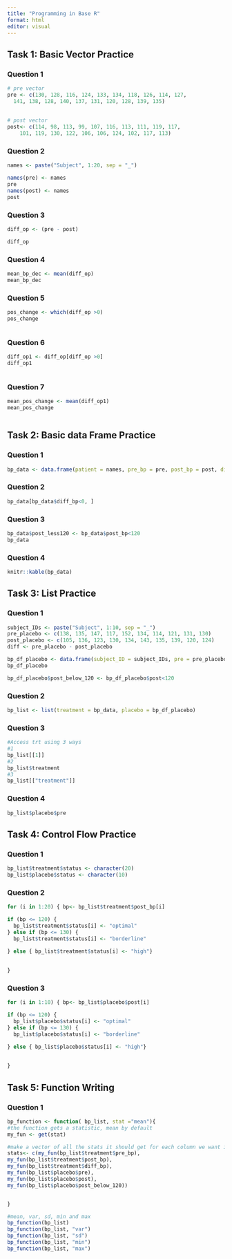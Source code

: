 ```yaml
---
title: "Programming in Base R"
format: html
editor: visual
---
```


## Task 1: Basic Vector Practice

### Question 1

```r

# pre vector 
pre <- c(130, 128, 116, 124, 133, 134, 118, 126, 114, 127, 
  141, 138, 128, 140, 137, 131, 120, 128, 139, 135)
  
  
# post vector
post<- c(114, 98, 113, 99, 107, 116, 113, 111, 119, 117, 
    101, 119, 130, 122, 106, 106, 124, 102, 117, 113)
```

### Question 2

```r

names <- paste("Subject", 1:20, sep = "_")

names(pre) <- names
pre
names(post) <- names
post
```

### Question 3

```r

diff_op <- (pre - post)

diff_op


```

### Question 4

```r


mean_bp_dec <- mean(diff_op)
mean_bp_dec


```

### Question 5

```r

pos_change <- which(diff_op >0)
pos_change



```

### Question 6

```r

diff_op1 <- diff_op[diff_op >0]
diff_op1



```

### Question 7

```r

mean_pos_change <- mean(diff_op1)
mean_pos_change



```

## Task 2: Basic data Frame Practice

### Question 1

```r

bp_data <- data.frame(patient = names, pre_bp = pre, post_bp = post, diff_bp = diff_op)

```

### Question 2

```r
bp_data[bp_data$diff_bp<0, ]
```

### Question 3

```r


bp_data$post_less120 <- bp_data$post_bp<120
bp_data

```

### Question 4

```r

knitr::kable(bp_data)

```

## Task 3: List Practice

### Question 1

```r

subject_IDs <- paste("Subject", 1:10, sep = "_")
pre_placebo <- c(138, 135, 147, 117, 152, 134, 114, 121, 131, 130)
post_placebo <- c(105, 136, 123, 130, 134, 143, 135, 139, 120, 124)
diff <- pre_placebo - post_placebo

bp_df_placebo <- data.frame(subject_ID = subject_IDs, pre = pre_placebo, post = post_placebo, diff = diff)
bp_df_placebo

bp_df_placebo$post_below_120 <- bp_df_placebo$post<120


```

### Question 2

```r

bp_list <- list(treatment = bp_data, placebo = bp_df_placebo)

```

### Question 3

```r
#Access trt using 3 ways
#1
bp_list[[1]]
#2
bp_list$treatment
#3
bp_list[["treatment"]]

```

### Question 4

```r

bp_list$placebo$pre

```

## Task 4: Control Flow Practice

### Question 1

```r

bp_list$treatment$status <- character(20)
bp_list$placebo$status <- character(10)

```

### Question 2

```r

for (i in 1:20) { bp<- bp_list$treatment$post_bp[i]

if (bp <= 120) {
  bp_list$treatment$status[i] <- "optimal"
} else if (bp <= 130) {
  bp_list$treatment$status[i] <- "borderline"

} else { bp_list$treatment$status[i] <- "high"}
  
  
}


```

### Question 3

```r

for (i in 1:10) { bp<- bp_list$placebo$post[i]

if (bp <= 120) {
  bp_list$placebo$status[i] <- "optimal"
} else if (bp <= 130) {
  bp_list$placebo$status[i] <- "borderline"

} else { bp_list$placebo$status[i] <- "high"}
  
  
}


```

## Task 5: Function Writing

### Question 1

```r

bp_function <- function( bp_list, stat ="mean"){
#the function gets a statistic, mean by default
my_fun <- get(stat)

#make a vector of all the stats it should get for each column we want in each df
stats<- c(my_fun(bp_list$treatment$pre_bp),
my_fun(bp_list$treatment$post_bp),
my_fun(bp_list$treatment$diff_bp),
my_fun(bp_list$placebo$pre),
my_fun(bp_list$placebo$post),
my_fun(bp_list$placebo$post_below_120))


}

#mean, var, sd, min and max
bp_function(bp_list)
bp_function(bp_list, "var")
bp_function(bp_list, "sd")
bp_function(bp_list, "min")
bp_function(bp_list, "max")



```
